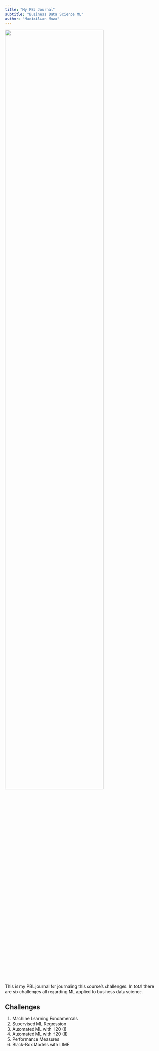 ```yaml
---
title: "My PBL Journal"
subtitle: "Business Data Science ML"
author: "Maximilian Muza"
---
```


![](assets/logo/logo.png){width=80% fig-align="center"}

This is my PBL journal for journaling this course's challenges.
In total there are six challenges all regarding ML applied to business data
science.

## Challenges

1. Machine Learning Fundamentals
2. Supervised ML Regression
3. Automated ML with H20 (I)
4. Automated ML with H20 (II)
5. Performance Measures
6. Black-Box Models with LIME